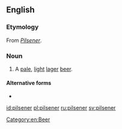 ==English==

===Etymology===
From {{etyl|de|en}} ''[[Pilsener]]''.

===Noun===
{{en-noun}}

# A [[pale]], [[light]] [[lager]] [[beer]].

====Alternative forms====
* {{l|en|pilsner}}
[[Category:en:Beer]]

[[id:pilsener]]
[[pl:pilsener]]
[[ru:pilsener]]
[[sv:pilsener]]